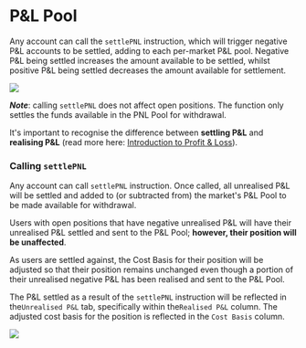 # P&L Pool

Any account can call the `settlePNL` instruction, which will trigger negative P&L accounts to be settled, adding to each per-market P&L pool. Negative P&L being settled increases the amount available to be settled, whilst positive P&L being settled decreases the amount available for settlement.

![](public/assets/8bAYsBqUpelsCx7xgTblP_drift-pandl-settlement-mechanism-banner-v2-1.png)

**_Note_**: calling `settlePNL` does not affect open positions. The function only settles the funds available in the PNL Pool for withdrawal.

It's important to recognise the difference between **settling P&L** and **realising P&L** (read more here: [Introduction to Profit & Loss](/profit-loss/profit-loss-intro)).

### Calling `settlePNL`

Any account can call `settlePNL` instruction. Once called, all unrealised P&L will be settled and added to (or subtracted from) the market's P&L Pool to be made available for withdrawal.

Users with open positions that have negative unrealised P&L will have their unrealised P&L settled and sent to the P&L Pool; **however, their position will be unaffected**.

As users are settled against, the Cost Basis for their position will be adjusted so that their position remains unchanged even though a portion of their unrealised negative P&L has been realised and sent to the P&L Pool.

The P&L settled as a result of the `settlePNL` instruction will be reflected in the`Unrealised P&L` tab, specifically within the`Realised P&L` column. The adjusted cost basis for the position is reflected in the `Cost Basis` column.

![](public/assets/L1J0T17SoiEsYYH8FO8MJ_image.png)
